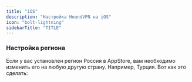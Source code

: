 ```yaml
---
title: "iOS"
description: "Настройка HoundVPN на iOS"
icon: "bolt-lightning"
sidebarTitle: "TITLE"
---
```


### Настройка региона

Если у вас установлен регион Россия в AppStore, вам необходимо изменить его на любую другую страну. Например, Турция. Вот как это сделать: